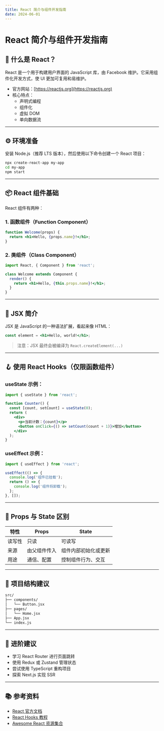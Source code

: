 ```yaml
---
title: React 简介与组件开发指南
date: 2024-06-01
---
```



# React 简介与组件开发指南

## 🧠 什么是 React？

React 是一个用于构建用户界面的 JavaScript 库，由 Facebook 维护。它采用组件化开发方式，使 UI 更加可复用和易维护。

- 官方网站：[https://reactjs.org](https://reactjs.org)
- 核心特点：
  - 声明式编程
  - 组件化
  - 虚拟 DOM
  - 单向数据流

---

## ⚙️ 环境准备

安装 Node.js（推荐 LTS 版本），然后使用以下命令创建一个 React 项目：

```bash
npx create-react-app my-app
cd my-app
npm start
```

---

## 📦 React 组件基础

React 组件有两种：

### 1. 函数组件（Function Component）

```jsx
function Welcome(props) {
  return <h1>Hello, {props.name}!</h1>;
}
```

### 2. 类组件（Class Component）

```jsx
import React, { Component } from 'react';

class Welcome extends Component {
  render() {
    return <h1>Hello, {this.props.name}!</h1>;
  }
}
```

---

## 🧩 JSX 简介

JSX 是 JavaScript 的一种语法扩展，看起来像 HTML：

```jsx
const element = <h1>Hello, world!</h1>;
```

> 注意：JSX 最终会被编译为 `React.createElement(...)`

---

## 🪝 使用 React Hooks（仅限函数组件）

### useState 示例：

```jsx
import { useState } from 'react';

function Counter() {
  const [count, setCount] = useState(0);
  return (
    <div>
      <p>当前计数：{count}</p>
      <button onClick={() => setCount(count + 1)}>增加</button>
    </div>
  );
}
```

### useEffect 示例：

```jsx
import { useEffect } from 'react';

useEffect(() => {
  console.log('组件已挂载');
  return () => {
    console.log('组件将卸载');
  };
}, []);
```

---

## 🧱 Props 与 State 区别

| 特性   | Props                    | State                    |
|--------|--------------------------|--------------------------|
| 读写性 | 只读                     | 可读写                   |
| 来源   | 由父组件传入             | 组件内部初始化或更新     |
| 用途   | 通信、配置               | 控制组件行为、交互       |

---

## 📁 项目结构建议

```bash
src/
├── components/
│   └── Button.jsx
├── pages/
│   └── Home.jsx
├── App.jsx
└── index.js
```

---

## 🚀 进阶建议

- 学习 React Router 进行页面跳转
- 使用 Redux 或 Zustand 管理状态
- 尝试使用 TypeScript 重构项目
- 探索 Next.js 实现 SSR

---

## 📚 参考资料

- [React 官方文档](https://react.dev/)
- [React Hooks 教程](https://reactjs.org/docs/hooks-intro.html)
- [Awesome React 资源集合](https://github.com/enaqx/awesome-react)
